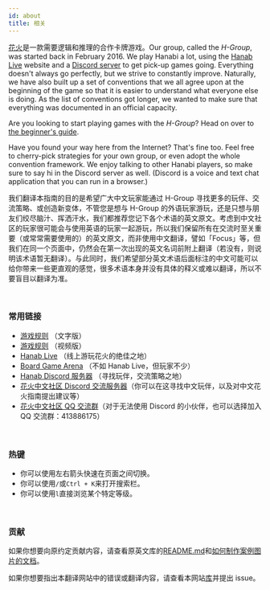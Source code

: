 ```yaml
---
id: about
title: 相关
---
```


[花火](https://boardgamegeek.com/boardgame/98778/hanabi)是一款需要逻辑和推理的合作卡牌游戏。Our group, called the _H-Group_, was started back in February 2016. We play Hanabi a lot, using the [Hanab Live](https://hanab.live) website and a [Discord server](https://discord.gg/FADvkJp) to get pick-up games going. Everything doesn't always go perfectly, but we strive to constantly improve. Naturally, we have also built up a set of conventions that we all agree upon at the beginning of the game so that it is easier to understand what everyone else is doing. As the list of conventions got longer, we wanted to make sure that everything was documented in an official capacity.

Are you looking to start playing games with the _H-Group_? Head on over to [the beginner's guide](/docs/beginner).

Have you found your way here from the Internet? That's fine too. Feel free to cherry-pick strategies for your own group, or even adopt the whole convention framework. We enjoy talking to other Hanabi players, so make sure to say hi in the Discord server as well. (Discord is a voice and text chat application that you can run in a browser.)

我们翻译本指南的目的是希望广大中文玩家能通过 H-Group 寻找更多的玩伴、交流策略、或创造新变体，不管您是想与 H-Group 的外语玩家游玩，还是只想与朋友们绞尽脑汁、挥洒汗水，我们都推荐您记下各个术语的英文原文。考虑到中文社区的玩家很可能会与使用英语的玩家一起游玩，所以我们保留所有在交流时至关重要（或常常需要使用的）的英文原文，而非使用中文翻译，譬如「Focus」等，但我们在同一个页面中，仍然会在第一次出现的英文名词前附上翻译（若没有，则说明该术语暂无翻译）。与此同时，我们希望部分英文术语后面标注的中文可能可以给你带来一些更直观的感觉，很多术语本身并没有具体的释义或难以翻译，所以不要盲目以翻译为准。

<br />

### 常用链接

- [游戏规则](https://github.com/Zamiell/hanabi-live/blob/master/docs/RULES.md) （文字版）
- [游戏规则](https://www.youtube.com/watch?v=VrFCekQb4nY) （视频版）
- [Hanab Live](https://hanab.live) （线上游玩花火的绝佳之地）
- [Board Game Arena](http://boardgamearena.com) （不如 Hanab Live，但玩家不少）
- [Hanab Discord 服务器](https://discord.gg/FADvkJp) （寻找玩伴，交流策略之地）
- [花火中文社区 Discord 交流服务器](https://discord.gg/BvW4sDxrQx)（你可以在这寻找中文玩伴，以及对中文花火指南提出建议等）
- [花火中文社区 QQ 交流群](https://jq.qq.com/?_wv=1027&k=GZod4hU8)（对于无法使用 Discord 的小伙伴，也可以选择加入 QQ 交流群：413886175）

<br />

### 热键

- 你可以使用左右箭头快速在页面之间切换。
- 你可以使用`/`或`Ctrl + K`来打开搜索栏。
- 你可以使用`l`直接浏览某个特定等级。

<br />

### 贡献

如果你想要向原约定贡献内容，请查看原英文库的[README.md](https://github.com/hanabi/hanabi.github.io/blob/main/README.md)和[如何制作案例图片的文档](image-format.mdx)。

如果你想要指出本翻译网站中的错误或翻译内容，请查看本网站[库](https://github.com/jk15162428/hanabi_cn)并提出 issue。
